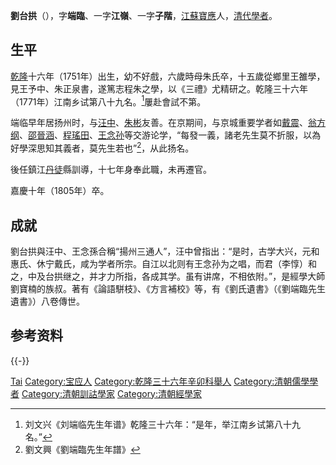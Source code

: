 '''劉台拱'''（{{bd|1751年||1805年|catIdx=L劉}}），字'''端臨'''、一字'''江嶺'''、一字'''子階'''，[[江蘇|江蘇]][[宝应县|寶應]]人，[[清代|清代]][[學者|學者]]。

== 生平 ==
[[乾隆|乾隆]]十六年（1751年）出生，幼不好戲，六歲時母朱氏卒，十五歲從鄉里王雒學，見王予中、朱正泉書，遂篤志程朱之學，以《三禮》尤精研之。乾隆三十六年（1771年）江南乡试第八十九名。<ref>刘文兴《刘端临先生年谱》乾隆三十六年：“是年，举江南乡试第八十九名。”</ref>屢赴會試不第。

端临早年居扬州时，与[[汪中|汪中]]、[[朱彬|朱彬]]友善。在京期间，与京城重要学者如[[戴震|戴震]]、[[翁方纲|翁方纲]]、[[邵晉涵|邵晉涵]]、[[程瑤田|程瑤田]]、[[王念孙|王念孙]]等交游论学，“每發一義，諸老先生莫不折服，以為好學深思知其義者，莫先生若也”<ref>劉文興《劉端臨先生年譜》</ref>，从此扬名。

後任鎮江[[丹徒|丹徒]]縣訓導，十七年身奉此職，未再遷官。

嘉慶十年（1805年）卒。

==成就==
劉台拱與汪中、王念孫合稱“揚州三通人”，汪中曾指出：“是时，古学大兴，元和惠氏、休宁戴氏，咸为学者所宗。自江以北则有王念孙为之唱，而君（李惇）和之，中及台拱继之，并才力所指，各成其学。虽有讲席，不相依附。”，是經學大師劉寶楠的族叔。著有《論語駢枝》、《方言補校》等，有《劉氏遺書》（《劉端臨先生遺書》）八卷傳世。

== 参考资料 ==
{{reflist}}

{{-}}
{{並稱|五君子|[[王念孙|王念孫]] - [[钱大昕|錢大昕]] - [[卢文弨|盧文弨]] - [[邵晋涵|邵晉涵]] - [[劉台拱|劉台拱]]}}

{{Authority control}}

{{DEFAULTSORT:Liu Taigong}}
[[Category:劉姓|Tai]]
[[Category:宝应人|Category:宝应人]]
[[Category:乾隆三十六年辛卯科舉人|Category:乾隆三十六年辛卯科舉人]]
[[Category:清朝儒學學者|Category:清朝儒學學者]]
[[Category:清朝訓詁學家|Category:清朝訓詁學家]]
[[Category:清朝經學家|Category:清朝經學家]]